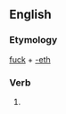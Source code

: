==English==

===Etymology===
[[fuck]] + [[-eth]]

===Verb===
{{infl|en|verb form}}

# {{archaic third-person singular of|fuck}}